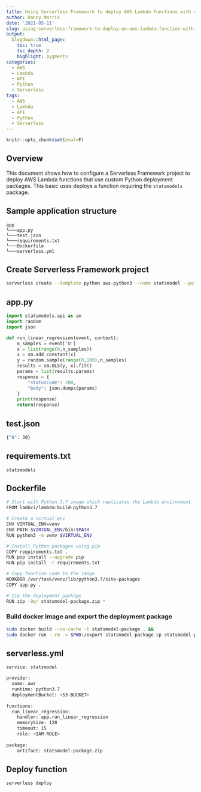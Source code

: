 ```yaml
---
title: Using Serverless Framework to deploy AWS Lambda functions with custom Python deployment packages
author: Danny Morris
date: '2021-05-11'
slug: using-serverless-framework-to-deploy-an-aws-lambda-function-with-a-custom-deployment-package
output: 
  blogdown::html_page:
    toc: true
    toc_depth: 2
    highlight: pygments
categories:
  - AWS
  - Lambda
  - API
  - Python
  - Serverless
tags:
  - AWS
  - Lambda
  - API
  - Python
  - Serverless
---
```


```r
knitr::opts_chunk$set(eval=F) 
```

## Overview

This document shows how to configure a Serverless Framework project to deploy AWS Lambda functions that use custom Python deployment packages. This basic uses deploys a function requiring the `statsmodels` package.

## Sample application structure

```
app
└───app.py
└───test.json
└───requirements.txt
└───Dockerfile
└───serverless.yml
```

## Create Serverless Framework project

```bash
serverless create --template python aws-python3 --name statsmodel --path statsmodel
```

## app.py

```python
import statsmodels.api as sm
import random
import json

def run_linear_regression(event, context):
    n_samples = event['N']
    x = list(range(0,n_samples))
    x = sm.add_constant(x)
    y = random.sample(range(0,100),n_samples)
    results = sm.OLS(y, x).fit()   
    params = list(results.params)
    response = {
        "statusCode": 200,
        "body": json.dumps(params)
    }
    print(response)
    return(response)
```

## test.json

```bash
{"N": 30}
```

## requirements.txt

```
statsmodels
```

## Dockerfile

```bash
# Start with Python 3.7 image which replicates the Lambda environment
FROM lambci/lambda:build-python3.7

# Create a virtual env
ENV VIRTUAL_ENV=venv
ENV PATH $VIRTUAL_ENV/bin:$PATH
RUN python3 -m venv $VIRTUAL_ENV

# Install Python packages using pip
COPY requirements.txt .
RUN pip install --upgrade pip
RUN pip install -r requirements.txt

# Copy function code to the image
WORKDIR /var/task/venv/lib/python3.7/site-packages
COPY app.py .

# Zip the deployment package
RUN zip -9qr statsmodel-package.zip *
```

### Build docker image and export the deployment package

```bash
sudo docker build --no-cache -t statsmodel-package . && 
sudo docker run --rm -v $PWD:/export statsmodel-package cp statsmodel-package.zip /export
```

## serverless.yml

```bash
service: statsmodel

provider:
  name: aws
  runtime: python3.7
  deploymentBucket: <S3-BUCKET>
  
functions:
  run_linear_regression:
    handler: app.run_linear_regression
    memorySize: 128
    timeout: 15
    role: <IAM-ROLE>
    
package:
    artifact: statsmodel-package.zip
```

## Deploy function

```bash
serverless deploy
```

